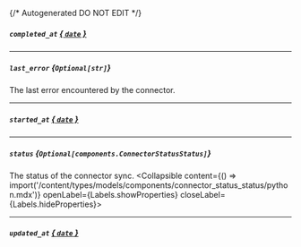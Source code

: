 {/* Autogenerated DO NOT EDIT  */}

##### `completed_at` [*{ `date` }*](https://docs.python.org/3/library/datetime.html#date-objects)

---
##### `last_error` *{`Optional[str]`}*
The last error encountered by the connector.

---
##### `started_at` [*{ `date` }*](https://docs.python.org/3/library/datetime.html#date-objects)

---
##### `status` *{`Optional[components.ConnectorStatusStatus]`}*
The status of the connector sync.
<Collapsible content={() => import('/content/types/models/components/connector_status_status/python.mdx')} openLabel={Labels.showProperties} closeLabel={Labels.hideProperties}>
</Collapsible>

---
##### `updated_at` [*{ `date` }*](https://docs.python.org/3/library/datetime.html#date-objects)


